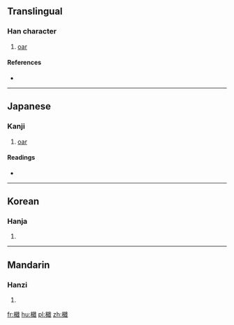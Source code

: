 ==Translingual==

===Han character===
{{Han char|rn=75|rad=木|as=13|sn=17|four=|canj=DRJI}}

# [[oar]]

====References====
* {{Han ref|kx=0557.120|dkj=15677|dj=0946.190|hdz=21301.110|uh=6A9D|ud=27293}}

----

==Japanese==

===Kanji===
{{ja-kanji|grade=|rs=木13}}
# {{alternative form of|楫|lang=ja}} [[oar]]

====Readings====
* {{ja-readings|on=[[しゅう]] (shū)|kun=[[かじ]] (kaji)}}

----

==Korean==

===Hanja===
{{ko-hanja|hangeul=즙|eumhun=|rv=jeup|mr=chŭp|y=cup}}

# {{defn|lang=ko|sort=木13}}

----

==Mandarin==

===Hanzi===
{{cmn-hanzi|pin=[[jí]] ([[ji2]]), [[xiè]] ([[xie4]])|wg=chi<sup>2</sup>, hsieh<sup>4</sup>}}

# {{defn|lang=cmn|sort=木13}}

[[fr:檝]]
[[hu:檝]]
[[pl:檝]]
[[zh:檝]]